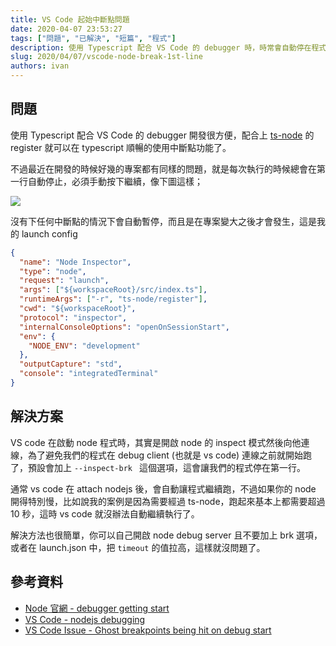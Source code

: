 ```yaml
---
title: VS Code 起始中斷點問題
date: 2020-04-07 23:53:27
tags: ["問題", "已解決", "短篇", "程式"]
description: 使用 Typescript 配合 VS Code 的 debugger 時，時常會自動停在程式的第一行，這篇文章解釋了一個可能的原因和解決方法。
slug: 2020/04/07/vscode-node-break-1st-line
authors: ivan
---
```


## 問題

使用 Typescript 配合 VS Code 的 debugger 開發很方便，配合上 [ts-node](https://github.com/TypeStrong/ts-node) 的 register 就可以在 typescript 順暢的使用中斷點功能了。

不過最近在開發的時候好幾的專案都有同樣的問題，就是每次執行的時候總會在第一行自動停止，必須手動按下繼續，像下圖這樣；

![](break-at-1st.png)

<!-- truncate -->

沒有下任何中斷點的情況下會自動暫停，而且是在專案變大之後才會發生，這是我的 launch config

```json
{
  "name": "Node Inspector",
  "type": "node",
  "request": "launch",
  "args": ["${workspaceRoot}/src/index.ts"],
  "runtimeArgs": ["-r", "ts-node/register"],
  "cwd": "${workspaceRoot}",
  "protocol": "inspector",
  "internalConsoleOptions": "openOnSessionStart",
  "env": {
    "NODE_ENV": "development"
  },
  "outputCapture": "std",
  "console": "integratedTerminal"
}
```

## 解決方案

VS code 在啟動 node 程式時，其實是開啟 node 的 inspect 模式然後向他連線，為了避免我們的程式在 debug client (也就是 vs code) 連線之前就開始跑了，預設會加上 `--inspect-brk ` 這個選項，這會讓我們的程式停在第一行。

通常 vs code 在 attach nodejs 後，會自動讓程式繼續跑，不過如果你的 node 開得特別慢，比如說我的案例是因為需要經過 ts-node，跑起來基本上都需要超過 10 秒，這時 vs code 就沒辦法自動繼續執行了。

解決方法也很簡單，你可以自己開啟 node debug server 且不要加上 brk 選項，或者在 launch.json 中，把 `timeout` 的值拉高，這樣就沒問題了。

## 參考資料

- [Node 官網 - debugger getting start](https://nodejs.org/en/docs/guides/debugging-getting-started/)
- [VS Code - nodejs debugging](https://code.visualstudio.com/docs/nodejs/nodejs-debugging)
- [VS Code Issue - Ghost breakpoints being hit on debug start](https://github.com/Microsoft/vscode/issues/49222)
